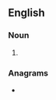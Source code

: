 {{also|Sloops}}
==English==

===Noun===
{{head|en|noun plural form}}

# {{plural of|sloop|lang=en}}

===Anagrams===
* {{anagrams|en|spools}}